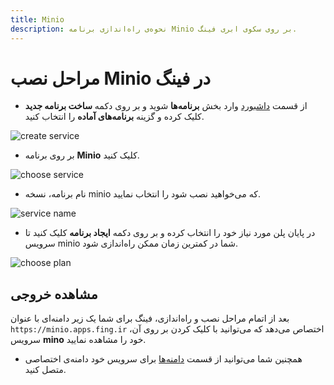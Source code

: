 ```yaml
---
title: Minio
description: نحوه‌ی راه‌اندازی برنامه Minio بر روی سکوی ابری فینگ.
---
```



<Platform>
  <PlatformHead title="برنامه Minio"  src="https://blog.alexellis.io/content/images/2017/01/minio_light_cir_sm-1.png" />
</Platform>

# مراحل نصب Minio در فینگ

- از قسمت [داشبورد](https://dashboard.fing.ir) وارد بخش **برنامه‌ها** شوید و بر روی دکمه **ساخت برنامه جدید** کلیک کرده و گزینه **برنامه‌‌های آماده** را انتخاب کنید.

![create service](/images/service-create.jpg)

- بر روی برنامه **Minio** کلیک کنید.

![choose service](/images/service-choose-minio.jpg)

- نام برنامه، نسخه minio که می‌خواهید نصب شود را انتخاب نمایید.

![service name](/images/service-create-minio.jpg)

- در پایان پلن مورد نیاز خود را انتخاب کرده و بر روی دکمه **ایجاد برنامه** کلیک کنید تا سرویس minio شما در کمترین زمان ممکن راه‌اندازی شود.

![choose plan](/images/choose-plan.jpg)

## مشاهده خروجی

بعد از اتمام مراحل نصب و راه‌اندازی، فینگ برای شما یک زیر دامنه‌‌ای‌ با عنوان `https://minio.apps.fing.ir` اختصاص می‌دهد که می‌توانید با کلیک کردن بر روی آن، سرویس **mino** خود را مشاهده نمایید.

- همچنین شما می‌توانید از قسمت [دامنه‌ها](/apps/domains) برای سرویس خود دامنه‌ی اختصاصی متصل کنید.
